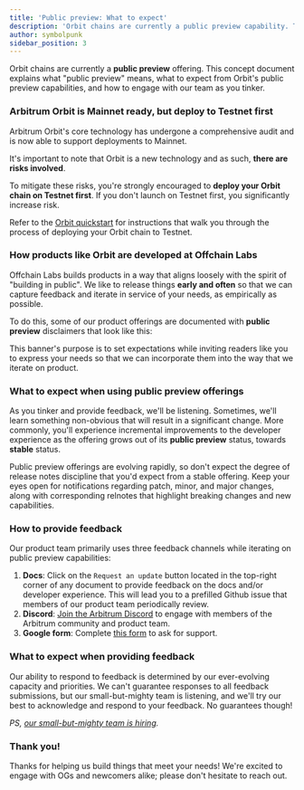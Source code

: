 ```yaml
---
title: 'Public preview: What to expect'
description: 'Orbit chains are currently a public preview capability. This concept document explains what this means, and what to expect from public preview capabilities.'
author: symbolpunk
sidebar_position: 3
---
```


Orbit chains are currently a **public preview** offering. This concept document explains what "public preview" means, what to expect from Orbit's public preview capabilities, and how to engage with our team as you tinker.

### Arbitrum Orbit is Mainnet ready, but deploy to Testnet first

Arbitrum Orbit's core technology has undergone a comprehensive audit and is now able to support deployments to Mainnet.

It's important to note that Orbit is a new technology and as such, **there are risks involved**.

To mitigate these risks, you're strongly encouraged to **deploy your Orbit chain on Testnet first**. If you don't launch on Testnet first, you significantly increase risk.

Refer to the [Orbit quickstart](/launch-orbit-chain/orbit-quickstart) for instructions that walk you through the process of deploying your Orbit chain to Testnet.

### How products like Orbit are developed at Offchain Labs

Offchain Labs builds products in a way that aligns loosely with the spirit of "building in public". We like to release things **early and often** so that we can capture feedback and iterate in service of your needs, as empirically as possible.

To do this, some of our product offerings are documented with **public preview** disclaimers that look like this:


<PublicPreviewBannerPartial />

This banner's purpose is to set expectations while inviting readers like you to express your needs so that we can incorporate them into the way that we iterate on product.

### What to expect when using public preview offerings

As you tinker and provide feedback, we'll be listening. Sometimes, we'll learn something non-obvious that will result in a significant change. More commonly, you'll experience incremental improvements to the developer experience as the offering grows out of its **public preview** status, towards **stable** status.

Public preview offerings are evolving rapidly, so don't expect the degree of release notes discipline that you'd expect from a stable offering. Keep your eyes open for notifications regarding patch, minor, and major changes, along with corresponding relnotes that highlight breaking changes and new capabilities.

### How to provide feedback

Our product team primarily uses three feedback channels while iterating on public preview capabilities:

1.  **Docs**: Click on the `Request an update` button located in the top-right corner of any document to provide feedback on the docs and/or developer experience. This will lead you to a prefilled Github issue that members of our product team periodically review.
2.  **Discord**: [Join the Arbitrum Discord](https://discord.gg/arbitrum) to engage with members of the Arbitrum community and product team.
3.  **Google form**: Complete [this form](http://bit.ly/3yy6EUK) to ask for support.

### What to expect when providing feedback

Our ability to respond to feedback is determined by our ever-evolving capacity and priorities. We can't guarantee responses to all feedback submissions, but our small-but-mighty team is listening, and we'll try our best to acknowledge and respond to your feedback. No guarantees though!

_PS, [our small-but-mighty team is hiring](https://jobs.lever.co/offchainlabs)._

### Thank you!

Thanks for helping us build things that meet your needs! We're excited to engage with OGs and newcomers alike; please don't hesitate to reach out.
